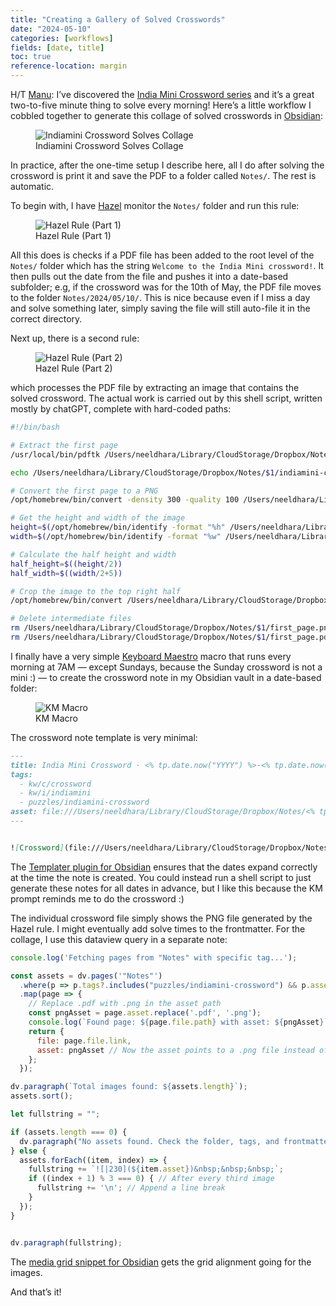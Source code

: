 ```yaml
---
title: "Creating a Gallery of Solved Crosswords"
date: "2024-05-10"
categories: [workflows]
fields: [date, title]
toc: true
reference-location: margin
---
```


H/T [Manu](https://twitter.com/mnwsth/status/1788781998904914215): I've discovered the [India Mini Crossword series](https://indiamini.in/play/) and it's a great two-to-five minute thing to solve every morning! Here's a little workflow I cobbled together to generate this collage of solved crosswords in [Obsidian](https://obsidian.md/):

![Indiamini Crossword Solves Collage](collage.png)

In practice, after the one-time setup I describe here, all I do after solving the crossword is print it and save the PDF to a folder called `Notes/`. The rest is automatic. 

To begin with, I have [Hazel](https://www.noodlesoft.com/) monitor the `Notes/` folder and run this rule:

![Hazel Rule (Part 1)](hazel-01.png)

All this does is checks if a PDF file has been added to the root level of the `Notes/` folder which has the string `Welcome to the India Mini crossword!`. It then pulls out the date from the file and pushes it into a date-based subfolder; e.g, if the crossword was for the 10th of May, the PDF file moves to the folder `Notes/2024/05/10/`. This is nice because even if I miss a day and solve something later, simply saving the file will still auto-file it in the correct directory.

Next up, there is a second rule:

![Hazel Rule (Part 2)](hazel-02.png)

which processes the PDF file by extracting an image that contains the solved crossword. The actual work is carried out by this shell script, written mostly by chatGPT, complete with hard-coded paths:

```bash
#!/bin/bash

# Extract the first page
/usr/local/bin/pdftk /Users/neeldhara/Library/CloudStorage/Dropbox/Notes/$1/indiamini-crossword.pdf cat 1 output /Users/neeldhara/Library/CloudStorage/Dropbox/Notes/$1/first_page.pdf

echo /Users/neeldhara/Library/CloudStorage/Dropbox/Notes/$1/indiamini-crossword.pdf

# Convert the first page to a PNG
/opt/homebrew/bin/convert -density 300 -quality 100 /Users/neeldhara/Library/CloudStorage/Dropbox/Notes/$1/first_page.pdf /Users/neeldhara/Library/CloudStorage/Dropbox/Notes/$1/first_page.png

# Get the height and width of the image
height=$(/opt/homebrew/bin/identify -format "%h" /Users/neeldhara/Library/CloudStorage/Dropbox/Notes/$1/first_page.png)
width=$(/opt/homebrew/bin/identify -format "%w" /Users/neeldhara/Library/CloudStorage/Dropbox/Notes/$1/first_page.png)

# Calculate the half height and width
half_height=$((height/2))
half_width=$((width/2+5))

# Crop the image to the top right half
/opt/homebrew/bin/convert /Users/neeldhara/Library/CloudStorage/Dropbox/Notes/$1/first_page.png -crop 1100x1100+${half_width}+315 /Users/neeldhara/Library/CloudStorage/Dropbox/Notes/$1/indiamini-crossword.png

# Delete intermediate files
rm /Users/neeldhara/Library/CloudStorage/Dropbox/Notes/$1/first_page.png
rm /Users/neeldhara/Library/CloudStorage/Dropbox/Notes/$1/first_page.pdf
```
 
I finally have a very simple [Keyboard Maestro](http://www.keyboardmaestro.com/) macro that runs every morning at 7AM --- except Sundays, because the Sunday crossword is not a mini :) --- to create the crossword note in my Obsidian vault in a date-based folder:

![KM Macro](km-macro.png)

The crossword note template is very minimal:

```markdown
---
title: India Mini Crossword · <% tp.date.now("YYYY") %>-<% tp.date.now("MM") %>-<% tp.date.now("DD") %>
tags:
  - kw/c/crossword
  - kw/i/indiamini
  - puzzles/indiamini-crossword
asset: file:///Users/neeldhara/Library/CloudStorage/Dropbox/Notes/<% tp.date.now("YYYY") %>/<% tp.date.now("MM") %>/<% tp.date.now("DD") %>/indiamini-crossword.pdf
---


![Crossword](file:///Users/neeldhara/Library/CloudStorage/Dropbox/Notes/<% tp.date.now("YYYY") %>/<% tp.date.now("MM") %>/<% tp.date.now("DD") %>/indiamini-crossword.png)
```

The [Templater plugin for Obsidian](https://github.com/SilentVoid13/Templater) ensures that the dates expand correctly at the time the note is created. You could instead run a shell script to just generate these notes for all dates in advance, but I like this because the KM prompt reminds me to do the crossword :)

The individual crossword file simply shows the PNG file generated by the Hazel rule. I might eventually add solve times to the frontmatter. For the collage, I use this dataview query in a separate note:

```javascript
console.log('Fetching pages from "Notes" with specific tag...');

const assets = dv.pages('"Notes"')
  .where(p => p.tags?.includes("puzzles/indiamini-crossword") && p.asset)
  .map(page => {
    // Replace .pdf with .png in the asset path
    const pngAsset = page.asset.replace('.pdf', '.png');
    console.log(`Found page: ${page.file.path} with asset: ${pngAsset}`);
    return {
      file: page.file.link,
      asset: pngAsset // Now the asset points to a .png file instead of a .pdf
    };
  });

dv.paragraph(`Total images found: ${assets.length}`);
assets.sort();

let fullstring = "";

if (assets.length === 0) {
  dv.paragraph("No assets found. Check the folder, tags, and frontmatter.");
} else {  
  assets.forEach((item, index) => {
    fullstring += `![|230](${item.asset})&nbsp;&nbsp;&nbsp;`;
    if ((index + 1) % 3 === 0) { // After every third image
      fullstring += '\n'; // Append a line break
    }
  });
}


dv.paragraph(fullstring);
```

The [media grid snippet for Obsidian](https://github.com/zremboldt/obsidian-media-grid) gets the grid alignment going for the images.

And that's it! 